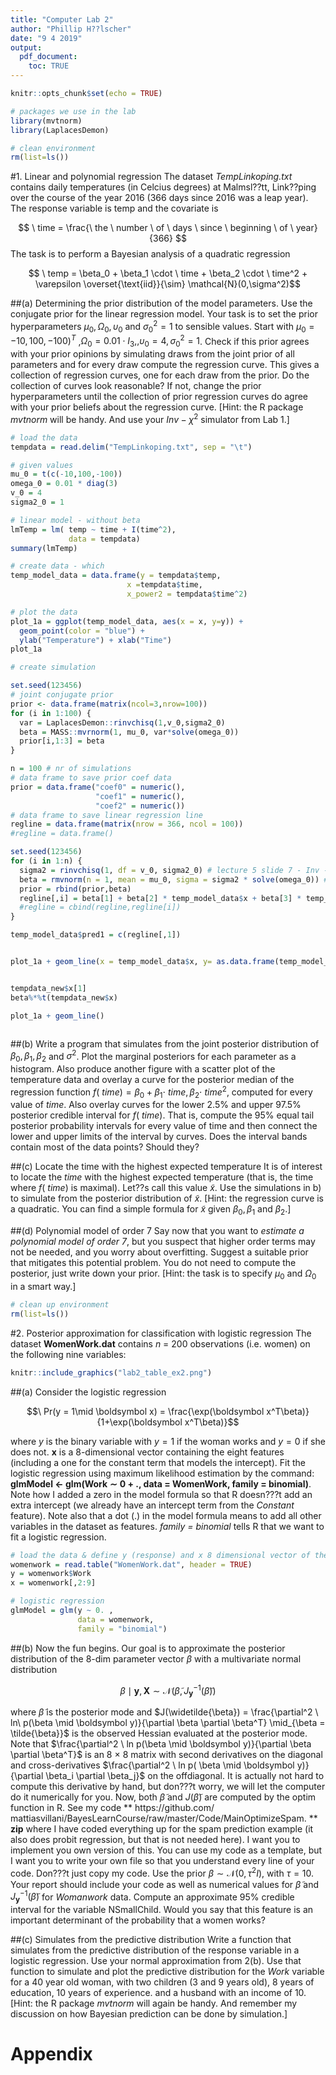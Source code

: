 ```yaml
---
title: "Computer Lab 2"
author: "Phillip H??lscher"
date: "9 4 2019"
output: 
  pdf_document:
    toc: TRUE
---
```


```r
knitr::opts_chunk$set(echo = TRUE)
```

\newpage

```r
# packages we use in the lab
library(mvtnorm)
library(LaplacesDemon)

```

```r
# clean environment
rm(list=ls())
```


#1. Linear and polynomial regression
The dataset *TempLinkoping.txt* contains daily temperatures (in Celcius degrees) at Malmsl??tt, Link??ping over the course of the year 2016 (366 days since 2016 was a leap year). The response variable is temp and the covariate is

$$ \ time = \frac{\ the \ number \ of \ days \ since \ beginning \ of \ year}{366}  $$
The task is to perform a Bayesian analysis of a quadratic regression

$$ \ temp = \beta_0 + \beta_1 \cdot \ time + \beta_2 \cdot \ time^2 + \varepsilon \overset{\text{iid}}{\sim} \mathcal{N}(0,\sigma^2)$$

##(a) Determining the prior distribution of the model parameters. 
Use the conjugate prior for the linear regression model. Your task is to set the prior hyperparameters $\mu_0, \Omega_0, \upsilon_0$ and $\sigma^2_0 = 1$ to sensible values. Start with $\mu_0 = -10, 100, -100)^T$ ,$\Omega_0 =0.01 \cdot I_3, , \upsilon_0 = 4, \sigma^2_0 = 1$. Check if this prior agrees with your prior opinions by simulating draws from the joint prior of all parameters and for every draw compute the regression curve. This gives a collection of regression curves, one for each draw from the prior. Do the collection of curves look reasonable? If not, change the prior hyperparameters until the collection of prior regression curves do agree with your prior beliefs about the regression curve. [Hint: the R package *mvtnorm* will be handy. And use your $Inv - \chi^2$
simulator from Lab 1.]


```r
# load the data
tempdata = read.delim("TempLinkoping.txt", sep = "\t")

# given values
mu_0 = t(c(-10,100,-100))
omega_0 = 0.01 * diag(3)
v_0 = 4
sigma2_0 = 1
```

```r
# linear model - without beta
lmTemp = lm( temp ~ time + I(time^2), 
             data = tempdata)
summary(lmTemp)

# create data - which 
temp_model_data = data.frame(y = tempdata$temp,
                          x =tempdata$time,
                          x_power2 = tempdata$time^2)

# plot the data
plot_1a = ggplot(temp_model_data, aes(x = x, y=y)) +
  geom_point(color = "blue") +
  ylab("Temperature") + xlab("Time")
plot_1a
```

```r
# create simulation

set.seed(123456)
# joint conjugate prior
prior <- data.frame(matrix(ncol=3,nrow=100))
for (i in 1:100) {
  var = LaplacesDemon::rinvchisq(1,v_0,sigma2_0)
  beta = MASS::mvrnorm(1, mu_0, var*solve(omega_0))
  prior[i,1:3] = beta
}

n = 100 # nr of simulations
# data frame to save prior coef data
prior = data.frame("coef0" = numeric(),
                   "coef1" = numeric(),
                   "coef2" = numeric())
# data frame to save linear regression line
regline = data.frame(matrix(nrow = 366, ncol = 100))
#regline = data.frame()

set.seed(123456)
for (i in 1:n) {
  sigma2 = rinvchisq(1, df = v_0, sigma2_0) # lecture 5 slide 7 - Inv - chi^2(v_0,sigma^2_0)
  beta = rmvnorm(n = 1, mean = mu_0, sigma = sigma2 * solve(omega_0)) # solve(A)	Inverse of A where A is a square matrix.
  prior = rbind(prior,beta)
  regline[,i] = beta[1] + beta[2] * temp_model_data$x + beta[3] * temp_model_data$x_power2
  #regline = cbind(regline,regline[i])
}

```

```r

temp_model_data$pred1 = c(regline[,1])


plot_1a + geom_line(x = temp_model_data$x, y= as.data.frame(temp_model_data$pred1))


tempdata_new$x[1]
beta%*%t(tempdata_new$x)

plot_1a + geom_line()
```



```r


```


##(b) Write a program that simulates from the joint posterior distribution 
of $\beta_0, \beta_1, \beta_2$ and $\sigma^2$. Plot the marginal posteriors for each parameter as a histogram. Also produce another figure with a scatter plot of the temperature data and overlay a curve for the posterior median of the regression function $f(\ time) = \beta_0 + \beta_1 \cdot \ time, \beta_2 \cdot \ time^2$, computed for every value of *time*. Also overlay curves for the lower 2.5% and upper 97.5% posterior credible interval for $f(\ time)$. That is, compute the 95% equal tail posterior probability intervals for every value of time and then connect the lower and upper limits of the interval by curves. Does the interval bands contain most of the data points? Should they?


##(c) Locate the time with the highest expected temperature
It is of interest to locate the *time* with the highest expected temperature (that is, the time where $f(\ time)$ is maximal). Let??s call this value $\widetilde{x}$. Use the simulations in b) to simulate from the posterior distribution of $\widetilde{x}$.
[Hint: the regression curve is a quadratic. You can find a simple formula for $\widetilde{x}$ given $\beta_0, \beta_1$ and $\beta_2$.]


##(d) Polynomial model of order 7
Say now that you want to *estimate a polynomial model of order 7*, but you suspect that higher order terms may not be needed, and you worry about overfitting. Suggest a suitable prior that mitigates this potential problem. You do not need to compute the posterior, just write down your prior. [Hint: the task is to specify $\mu_0$ and $\Omega_0$ in a smart way.]

\newpage

```r
# clean up environment
rm(list=ls())
```
#2. Posterior approximation for classification with logistic regression
The dataset **WomenWork.dat** contains *n* = 200 observations (i.e. women) on the following nine variables:

```r
knitr::include_graphics("lab2_table_ex2.png")
```



##(a) Consider the logistic regression

$$\ Pr(y = 1\mid \boldsymbol x) = \frac{\exp(\boldsymbol x^T\beta)}{1+\exp(\boldsymbol x^T\beta)}$$

where $y$ is the binary variable with $y=1$ if the woman works and  $y=0$ if she does not. $\boldsymbol x$ is a 8-dimensional vector containing the eight features (including a one for the constant term that models the intercept). Fit the logistic regression using maximum likelihood estimation by the command: **glmModel <- glm(Work** $\boldsymbol \sim$ **0 + ., data = WomenWork, family = binomial)**. Note how I added a zero in the model formula so that R doesn???t add an extra intercept (we already have an intercept term from the *Constant* feature). Note also that a dot (.) in the model formula means to add all other variables in the dataset as features. *family = binomial* tells R that we want to fit a logistic regression.

```r
# load the data & define y (response) and x 8 dimensional vector of the features
womenwork = read.table("WomenWork.dat", header = TRUE)
y = womenwork$Work
x = womenwork[,2:9]

```


```r
# logistic regression
glmModel = glm(y ~ 0. ,
               data = womenwork,
               family = "binomial")
```



##(b) Now the fun begins. 
Our goal is to approximate the posterior distribution of the 8-dim parameter vector $\beta$ with a multivariate normal distribution

$$ \beta \mid \boldsymbol y, \boldsymbol X \sim  \mathcal{N} \big( \widetilde{\beta}, J^{-1}_{\boldsymbol y}(\widetilde{\beta})  \big)$$

where $\widetilde{\beta}$ is the posterior mode and $J(\widetilde{\beta}) = \frac{\partial^2 \ ln\ p(\beta \mid \boldsymbol y)}{\partial \beta \partial \beta^T} \mid_{\beta = \tilde{\beta}}$ is the observed Hessian evaluated at the posterior mode. Note that $\frac{\partial^2 \ ln p(\beta \mid \boldsymbol y)}{\partial \beta \partial \beta^T}$ is an 8 $\times$ 8 matrix with second derivatives on the diagonal and cross-derivatives $\frac{\partial^2 \ ln p( \beta \mid \boldsymbol y)}{\partial \beta_i \partial \beta_j}$  on the offdiagonal. It is actually not hard to compute this derivative by hand, but don???t worry, we will let the computer do it numerically for you. Now, both $\tilde{\beta}$ and $J(\tilde{\beta})$ are computed by the optim function in R. See my code ** https://github.com/ mattiasvillani/BayesLearnCourse/raw/master/Code/MainOptimizeSpam. ** **zip** where I have coded everything up for the spam prediction example (it also does probit regression, but that is not needed here). I want you to implement you own version of this. You can use my code as a template, but I want you
to write your own file so that you understand every line of your code. Don???t just copy my code. Use the prior $\beta \sim \mathcal{N}(0, \tau^2 I)$, with $\tau = 10$. 
Your report should include your code as well as numerical values for $\tilde{\beta}$ and $J^{-1}_{\boldsymbol y}(\tilde{\beta})$ for *Womanwork* data. Compute an approximate 95% credible interval for the variable NSmallChild. Would you say that this feature is an important determinant of the probability that a women works?


##(c) Simulates from the predictive distribution
Write a function that simulates from the predictive distribution of the response variable in a logistic regression. Use your normal approximation from 2(b). Use that function to simulate and plot the predictive distribution for the *Work* variable for a 40 year old woman, with two children (3 and 9 years old), 8 years of education, 10 years of experience. and a husband with an income of 10. [Hint: the R package *mvtnorm* will again be handy. And remember my discussion on how Bayesian prediction can be done by simulation.]



\newpage
# Appendix

```r
```

